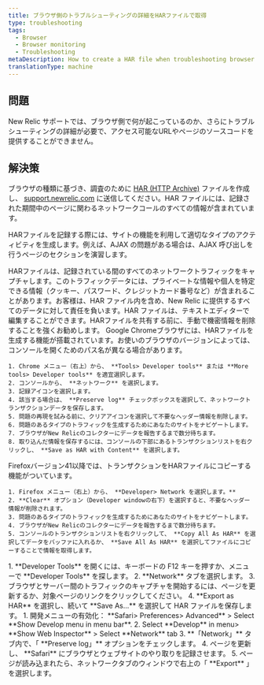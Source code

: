 ```yaml
---
title: ブラウザ側のトラブルシューティングの詳細をHARファイルで取得
type: troubleshooting
tags:
  - Browser
  - Browser monitoring
  - Troubleshooting
metaDescription: How to create a HAR file when troubleshooting browser.
translationType: machine
---
```


## 問題

New Relic サポートでは、ブラウザ側で何が起こっているのか、さらにトラブルシューティングの詳細が必要で、アクセス可能なURLやページのソースコードを提供することができません。

## 解決策

ブラウザの種類に基づき、調査のために [HAR (HTTP Archive)](https://dvcs.w3.org/hg/webperf/raw-file/tip/specs/HAR/Overview.html) ファイルを作成し、 [support.newrelic.com](https://support.newrelic.comhttps://support.newrelic.com/ "新しいウィンドウにリンクが開きます。") に送信してください。HAR ファイルには、記録された期間中のページに関わるネットワークコールのすべての情報が含まれています。

HARファイルを記録する際には、サイトの機能を利用して適切なタイプのアクティビティを生成します。例えば、AJAX の問題がある場合は、AJAX 呼び出しを行うページのセクションを演習します。

<Callout variant="important">
  HARファイルは、記録されている間のすべてのネットワークトラフィックをキャプチャします。このトラフィックデータには、プライベートな情報や個人を特定できる情報（クッキー、パスワード、クレジットカード番号など）が含まれることがあります。お客様は、HAR ファイル内を含め、New Relic に提供するすべてのデータに対して責任を負います。HAR ファイルは、テキストエディターで編集することができます。HARファイルを共有する前に、手動で機密情報を削除することを強くお勧めします。
</Callout>

<CollapserGroup>
  <Collapser
    id="chrome"
    title="クローム"
  >
    Google Chromeブラウザには、HARファイルを生成する機能が搭載されています。お使いのブラウザのバージョンによっては、コンソールを開くためのパス名が異なる場合があります。

    1. Chrome メニュー（右上）から、 **Tools> Developer tools** または **More tools> Developer tools** を適宜選択します。
    2. コンソールから、 **ネットワーク** を選択します。
    3. 記録アイコンを選択します。
    4. 該当する場合は、 **Preserve log** チェックボックスを選択して、ネットワークトランザクションデータを保存します。
    5. 問題の再現を試みる前に、クリアアイコンを選択して不要なヘッダー情報を削除します。
    6. 問題のあるタイプのトラフィックを生成するためにあなたのサイトをナビゲートします。
    7. ブラウザがNew Relicのコレクターにデータを報告するまで数分待ちます。
    8. 取り込んだ情報を保存するには、コンソールの下部にあるトランザクションリストを右クリックし、 **Save as HAR with Content** を選択します。
  </Collapser>

  <Collapser title="Firefoxバージョン41.x以上">
    Firefoxバージョン41以降では、トランザクションをHARファイルにコピーする機能がついています。

    1. Firefox メニュー（右上）から、 **Developer> Network を選択します。**
    2. **Clear** オプション（Developer windowの右下）を選択すると、不要なヘッダー情報が削除されます。
    3. 問題のあるタイプのトラフィックを生成するためにあなたのサイトをナビゲートします。
    4. ブラウザがNew Relicのコレクターにデータを報告するまで数分待ちます。
    5. コンソールのトランザクションリストを右クリックして、 **Copy All As HAR** を選択してデータをバッファに入れるか、 **Save All As HAR** を選択してファイルにコピーすることで情報を取得します。
  </Collapser>

  <Collapser title="マイクロソフト・エッジ">
    1. **Developer Tools** を開くには、キーボードの F12 キーを押すか、メニューで **Developer Tools** を探します。
    2. **Network** タブを選択します。
    3. ブラウザとサーバー間のトラフィックのキャプチャを開始するには、ページを更新するか、対象ページのリンクをクリックしてください。
    4. **Export as HAR** を選択し、続いて **Save As...** を選択して HAR ファイルを保存します。
  </Collapser>

  <Collapser title="Apple Safari">
    1. 開発メニューの有効化： **Safari> Preferences> Advanced** > Select **Show Develop menu in menu bar**.
    2. Select **Develop** in menu> **Show Web Inspector** > Select **Network** tab
    3. **「Network」** タブ内で、「 **Preserve log」** オプションをチェックします。
    4. ページを更新し、 **Safari** にブラウザとウェブサイトのやり取りを記録させます。
    5. ページが読み込まれたら、ネットワークタブのウィンドウで右上の「 **Export** 」を選択します。
  </Collapser>
</CollapserGroup>

